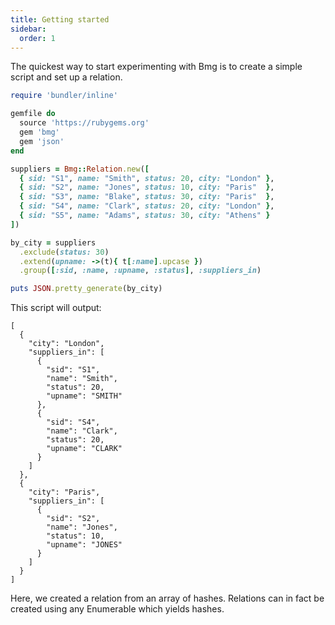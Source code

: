 ```yaml
---
title: Getting started
sidebar:
  order: 1
---
```


The quickest way to start experimenting with Bmg is to create a simple script and set up a relation.

```ruby title="my_bmg_script.rb"
require 'bundler/inline'

gemfile do
  source 'https://rubygems.org'
  gem 'bmg'
  gem 'json'
end

suppliers = Bmg::Relation.new([
  { sid: "S1", name: "Smith", status: 20, city: "London" },
  { sid: "S2", name: "Jones", status: 10, city: "Paris"  },
  { sid: "S3", name: "Blake", status: 30, city: "Paris"  },
  { sid: "S4", name: "Clark", status: 20, city: "London" },
  { sid: "S5", name: "Adams", status: 30, city: "Athens" }
])

by_city = suppliers
  .exclude(status: 30)
  .extend(upname: ->(t){ t[:name].upcase })
  .group([:sid, :name, :upname, :status], :suppliers_in)

puts JSON.pretty_generate(by_city)
```

This script will output:

```
[
  {
    "city": "London",
    "suppliers_in": [
      {
        "sid": "S1",
        "name": "Smith",
        "status": 20,
        "upname": "SMITH"
      },
      {
        "sid": "S4",
        "name": "Clark",
        "status": 20,
        "upname": "CLARK"
      }
    ]
  },
  {
    "city": "Paris",
    "suppliers_in": [
      {
        "sid": "S2",
        "name": "Jones",
        "status": 10,
        "upname": "JONES"
      }
    ]
  }
]
```

Here, we created a relation from an array of hashes. Relations can in fact be created using any Enumerable which yields hashes.
